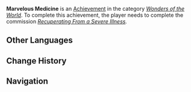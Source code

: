 {{Achievement Infobox
|title        = 
|id           = 84519
|order id     = 4043
|category     = Wonders of the World
|description  = Cure [[Anna]]'s illness.
|requirements = Complete ''[[Recuperating From a Severe Illness]].''
|primogems    = 5
|tracking     = 
|hidden       = 1
|type         = Commission
}}
'''Marvelous Medicine''' is an [[Achievement]] in the category ''[[Wonders of the World]]''. To complete this achievement, the player needs to complete the commission ''[[Recuperating From a Severe Illness]].''
<!--
==Trivia==

==Video Guides==
{{EVT
|video1   = 
|caption1 = 
}}
-->
==Other Languages==
{{Other Languages
|en      = Marvelous Medicine
|zhs     = 妙手怪医
|zhs_rm  = Miào Shǒu Guài Yī
|zht     = 妙手怪醫
|zht_rm  = Miào Shǒu Guài Yī
|zh_tl   = 
|ja      = 妙手の怪医
|ja_rm   = Myoushu no Kai'i{{Assumed}}
|ja_tl   = Master Mystery Doctor
|ko      = 괴짜 의사
|ko_rm   = 
|ko_tl   = 
|es      = Panacea universal
|es_tl   = 
|fr      = Remède miraculeux
|fr_tl   = Miraculous Remedy
|ru      = Чудеса медицины
|ru_tl   = 
|th      = หมอเทวดา
|th_rm   = 
|th_tl   = 
|vi      = Bác sĩ quái dị
|vi_tl   = 
|de      = Ein toller Arzt
|de_tl   = A Terrific Physician
|id      = Obat Luar Biasa
|id_tl   = Marvelous Medicine
|pt      = Medicina Maravilhosa
|pt_tl   = 
}}

==Change History==
{{Change History|1.0}}
<!--
==References==
{{Reflist}}
-->
==Navigation==
{{Achievement Navbox|Wonders of the World|Commission}}